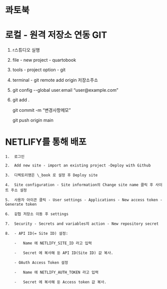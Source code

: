 # **콰토북** {.unnumbered}

# **로컬 - 원격 저장소 연동 GIT**

1.  r스튜디오 실행

2.  file - new project - quartobook

3.  tools - project option - git

4.  terminal - git remote add origin 저장소주소

5.  git config \--global user.email "user\@example.com"

6.  git add .

    git commit -m "변경사항메모"

    git push origin main

# **NETLIFY를 통해 배포**

    1.  로그인

    2.  Add new site - import an existing project -Deploy with Github

    3.  디렉토리명은 \_book 로 설정 후 Deploy site

    4.  Site configuration - Site information의 Change site name 클릭 후 사이트 주소 설정

    5.  사용자 아이콘 클릭 - User settings - Applications - New access token -Generate token

    6.  깉헙 저장소 이동 후 settings

    7.  Security - Secrets and variables의 action - New repository secret

    8.  - API ID(= Site ID) 설정:

        -   Name 에 NETLIFY_SITE_ID 라고 입력

        -   Secret 에 복사해 둔 API ID(Site ID) 값 복사.

        - OAuth Access Token 설정

        -   Name 에 NETLIFY_AUTH_TOKEN 라고 입력

        -   Secret 에 복사해 둔 Access token 값 복사.
